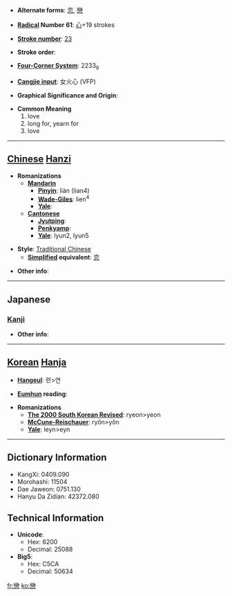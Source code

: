 * '''Alternate forms''': [[恋]], [[戀]]

* '''[[Wiktionary:Chinese radical index| Radical]] Number 61''': [[Wiktionary:Chinese radical index 心|心]]+19 strokes

* '''[[Wiktionary:Chinese total strokes index|Stroke number]]''': [[Wiktionary:Chinese total strokes index 23|23]]

* '''Stroke order''': 

* '''[[Wiktionary:Chinese four corner index|Four-Corner System]]''': 2233<sub>9</sub>

* '''[[Wiktionary:Chinese Cangjie index|Cangjie input]]''': 女火心 (VFP)

* '''Graphical Significance and Origin''': 

* '''Common Meaning'''
*#love
*# long for, yearn for
*# love


----

== [[Chinese]] [[Hanzi]] ==

* '''Romanizations'''
** '''[[Mandarin]]'''
*** '''[[Pinyin]]''': liàn (lian4)
*** '''[[Wade-Giles]]''': lien<sup>4</sup>
*** '''[[Yale]]''': 
** '''[[Cantonese]]'''
*** '''[[Jyutping]]''':
*** '''[[Penkyamp]]''': 
*** '''[[Yale]]''': lyun2, lyun5

* '''Style''': [[Traditional Chinese]] 
** '''[[Simplified Chinese|Simplified]] equivalent''': [[恋]]

* '''Other info''': 

----

==Japanese==
===[[Kanji]]===
{{kanji|on readings=[[れん]] (ren)
|kun readings=[[こい]] (koi), [[こいしい]] (koishii)
}}

* '''Other info''':  

----

== [[Korean]] [[Hanja]] ==

* '''[[Hangeul]]''': 련>연

* '''[[Eumhun]] reading''': 

* '''Romanizations'''
** '''[[The 2000 South Korean Revised Romanization|The 2000 South Korean Revised]]''': ryeon>yeon
** '''[[McCune-Reischauer]]''': ryŏn>yŏn
** '''[[Yale]]''': leyn>eyn

----

== Dictionary Information ==

* KangXi: 0409.090
* Morohashi: 11504
* Dae Jaweon: 0751.130
* Hanyu Da Zidian: 42372.080

== Technical Information ==

* '''Unicode''':
** Hex: 6200
** Decimal: 25088
* '''Big5''':
** Hex: C5CA
** Decimal: 50634

[[fr:戀]]
[[ko:戀]]